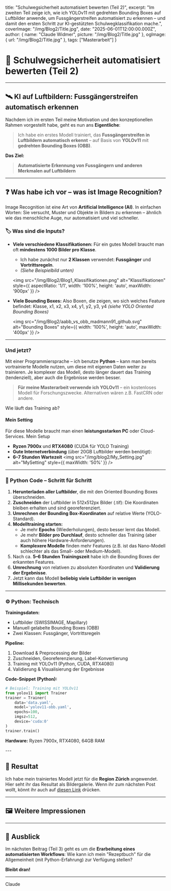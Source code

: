 
  title: "Schulwegsicherheit automatisiert bewerten (Teil 2)",
  excerpt: "Im zweiten Teil zeige ich, wie ich YOLOv11 mit gedrehten Bounding Boxes auf Luftbilder anwende, um Fussgängerstreifen automatisiert zu erkennen – und damit den ersten Schritt zur KI-gestützten Schulwegklassifikation mache.",
  coverImage: "/img/Blog2/Title.jpg",
  date: "2025-06-01T12:00:00.000Z",
  author: {
    name: "Claude Widmer",
    picture: "/img/Blog2/Title.jpg"
  },
  ogImage: {
    url: "/img/Blog2/Title.jpg"
  },
  tags: ["Masterarbeit"]
}


# 🤖 Schulwegsicherheit automatisiert bewerten (Teil 2)

---

## 🛰️ KI auf Luftbildern: Fussgängerstreifen automatisch erkennen

Nachdem ich im ersten Teil meine Motivation und den konzeptionellen Rahmen vorgestellt habe, geht es nun ans **Eigentliche**:

> Ich habe ein erstes Modell trainiert, das **Fussgängerstreifen in Luftbildern automatisch erkennt** – auf Basis von **YOLOv11** mit **gedrehten Bounding Boxes (OBB)**.

**Das Ziel:**
> **Automatisierte Erkennung von Fussgängern und anderen Merkmalen auf Luftbildern**


---


## ❓ Was habe ich vor – was ist **Image Recognition**?

Image Recognition ist eine Art von **Artificial Intelligence (AI)**. In einfachen Worten: Sie versucht, Muster und Objekte in Bildern zu erkennen – ähnlich wie das menschliche Auge, nur automatisiert und viel schneller.

### 🏷️ Was sind die **Inputs**?
- **Viele verschiedene Klassifikationen:** Für ein gutes Modell braucht man oft **mindestens 1000 Bilder pro Klasse**.
  - Ich habe zunächst nur **2 Klassen** verwendet: **Fussgänger** und **Vortrittsregeln**.
  - *(Siehe Beispielbild unten)*

  <img src="/img/Blog2/Blog1_Klassifikationen.png" alt="Klassifikationen" style={{ aspectRatio: '1/1', width: '100%', height: 'auto', maxWidth: '900px' }} />


- **Viele Bounding Boxes:** Also Boxen, die zeigen, wo sich welches Feature befindet: Klasse, x1, x2, x3, x4, y1, y2, y3, y4 *(siehe YOLO Oriented Bounding Boxes)*

  <img src="/img/Blog2/aabb_vs_obb_madmann91_github.svg" alt="Bounding Boxes" style={{ width: '100%', height: 'auto', maxWidth: '400px' }} />

---

### Und jetzt?

Mit einer Programmiersprache – ich benutze **Python** – kann man bereits vortrainierte Modelle nutzen, um diese mit eigenen Daten weiter zu trainieren. Je komplexer das Modell, desto länger dauert das Training (tendenziell), aber auch die Ergebnisse werden besser.

> **Für meine Masterarbeit verwende ich YOLOv11** – ein kostenloses Modell für Forschungszwecke. Alternativen wären z.B. FastCRN oder andere.

Wie läuft das Training ab?

#### Mein Setting
Für diese Modelle braucht man einen **leistungsstarken PC** oder Cloud-Services. Mein Setup
- **Ryzen 7900x** und **RTX4080** (CUDA für YOLO Training)
- **Gute Internetverbindung** (über 20GB Luftbilder werden benötigt):
- **6–7 Stunden Wartezeit**
<img src="/img/blog2/My_Setting.jpg" alt="MySetting" style={{ maxWidth: '50%' }} />

---

### 🐍 Python Code – Schritt für Schritt

1. **Herunterladen aller Luftbilder**, die mit den Oriented Bounding Boxes überschneiden.
2. **Zuschneiden** der Luftbilder in 512x512px Bilder (.tif): Die Koordinaten bleiben erhalten und sind georeferenziert.
3. **Umrechnen der Bounding Box-Koordinaten** auf relative Werte (YOLO-Standard).
4. **Modelltraining starten:**
   - Je mehr **Epochs** (Wiederholungen), desto besser lernt das Modell.
   - Je mehr **Bilder pro Durchlauf**, desto schneller das Training (aber auch höhere Hardware-Anforderungen).
   - **Komplexere Modelle** finden mehr Features (z.B. ist das Nano-Modell schlechter als das Small- oder Medium-Modell).
5. Nach ca. **5–6 Stunden Trainingszeit** habe ich die Bounding Boxes der erkannten Features.
6. **Umrechnung** von relativen zu absoluten Koordinaten und **Validierung der Ergebnisse**.
7. Jetzt kann das Modell **beliebig viele Luftbilder in wenigen Millisekunden bewerten**.

---

### ⚙️ Python: Technisch

<RevealBox title="Technische Details: YOLOv11 Training & Datenpipeline">

**Trainingsdaten:**
- Luftbilder (SWISSIMAGE, Mapillary)
- Manuell gelabelte Bounding Boxes (OBB)
- Zwei Klassen: Fussgänger, Vortrittsregeln

**Pipeline:**
1. Download & Preprocessing der Bilder
2. Zuschneiden, Georeferenzierung, Label-Konvertierung
3. Training mit YOLOv11 (Python, CUDA, RTX4080)
4. Validierung & Visualisierung der Ergebnisse

**Code-Snippet (Python):**
```python
# Beispiel: Training mit YOLOv11
from yolov11 import Trainer
trainer = Trainer(
    data='data.yaml',
    model='yolov11-obb.yaml',
    epochs=100,
    imgsz=512,
    device='cuda:0'
)
trainer.train()
```

**Hardware:** Ryzen 7900x, RTX4080, 64GB RAM

</RevealBox>
---

## 🏁 Resultat

Ich habe mein trainiertes Modell jetzt für die **Region Zürich** angewendet. Hier seht ihr das Resultat als Bildergalerie. Wenn ihr zum nächsten Post wollt, könnt ihr auch auf [diesen Link](/blogs/Blog3) drücken.
<ImageGallery folder="/img/Blog2/img_galery_result" title="Ergebnisgalerie" />

---

## 🖼️ Weitere Impressionen

<ImageGallery folder="/img/Blog2/img_galery" title="Originalbilder" />



---

## 🔭 Ausblick

Im nächsten Beitrag (Teil 3) geht es um die **Erarbeitung eines automatisierten Workflows**: Wie kann ich mein "Rezeptbuch" für die Allgemeinheit (mit Python-Erfahrung) zur Verfügung stellen?

**Bleibt dran!**

---
Claude

